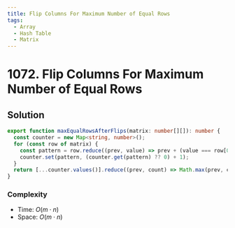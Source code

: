 ```yaml
---
title: Flip Columns For Maximum Number of Equal Rows
tags:
  - Array
  - Hash Table
  - Matrix
---
```


# 1072. Flip Columns For Maximum Number of Equal Rows

<Badges>
  <LevelBadge level="medium" />
  <TopicBadge name="Array" slug="array" />
  <TopicBadge name="Hash Table" slug="hash-table" />
  <TopicBadge name="Matrix" slug="matrix" />
</Badges>

## Solution

```typescript filename="solution.ts" copy
export function maxEqualRowsAfterFlips(matrix: number[][]): number {
  const counter = new Map<string, number>();
  for (const row of matrix) {
    const pattern = row.reduce((prev, value) => prev + (value === row[0] ? '0' : '1'), '');
    counter.set(pattern, (counter.get(pattern) ?? 0) + 1);
  }
  return [...counter.values()].reduce((prev, count) => Math.max(prev, count), 0);
}
```

### Complexity

- Time: $O(m \cdot n)$
- Space: $O(m \cdot n)$

<ProblemLink
  codingSite="leetcode"
  href="https://leetcode.com/problems/flip-columns-for-maximum-number-of-equal-rows"
  title="Flip Columns For Maximum Number of Equal Rows"
/>
